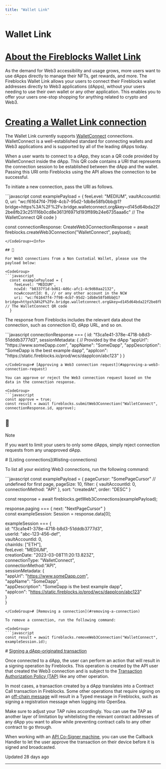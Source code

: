 ```yaml
---
title: "Wallet Link"
---
```

  
  # Wallet Link

# [About the Fireblocks Wallet Link](#about-the-fireblocks-wallet-link)

As the demand for Web3 accessibility and usage grows, more users want to use dApps directly to manage their NFTs, get rewards, and more. The Fireblocks Wallet Link allows your users to connect their Fireblocks wallet addresses directly to Web3 applications (dApps), without your users needing to use their own wallet or any other application. This enables you to offer your users one-stop shopping for anything related to crypto and Web3.

# [Creating a Wallet Link connection](#creating-a-wallet-link-connection)

The Wallet Link currently supports [WalletConnect](https://walletconnect.com/) connections. WalletConnect is a well-established standard for connecting wallets and Web3 applications and is supported by all of the leading dApps today.

When a user wants to connect to a dApp, they scan a QR code provided by WalletConnect inside the dApp. This QR code contains a URI that represents the connection session to be established between the dApp and the wallet. Passing this URI onto Fireblocks using the API allows the connection to be successful.

To initiate a new connection, pass the URI as follows.

<CodeGroup>
```javascript
const examplePayload = {  
	feeLevel: "MEDIUM", 
	vaultAccountId: 0,   
	uri: "wc:f61647f4-7f98-4cb7-95d2-1db8e58fb0bb@1?bridge=https%3A%2F%2Fv.bridge.walletconnect.org&key=d145d64bda22f2be8fb23c251116b0cd8e3613f6971d193ff89b24e6735aaa6c" // The WalletConnect QR code  
}

const connectionResponse: CreateWeb3ConnectionResponse = await fireblocks.createWeb3Connection("WalletConnect", payload);

```
</CodeGroup><Info>

## 📘

For Web3 connections from a Non Custodial Wallet, please use the payload below:

<CodeGroup>
```javascript
  const examplePayload = {  
    feeLevel: "MEDIUM", 
    ncwId: "b8337f1d-bd61-4d6c-afc1-4c9d60aa2132",
    ncwAccountId: 0, // or any other account in the NCW
    uri: "wc:f61647f4-7f98-4cb7-95d2-1db8e58fb0bb@1?bridge=https%3A%2F%2Fv.bridge.walletconnect.org&key=d145d64bda22f2be8fb23c251116b0cd8e3613f6971d193ff89b24e6735aaa6c" // The WalletConnect QR code  
  }

```
</CodeGroup></Info>

The response from Fireblocks includes the relevant data about the connection, such as connection ID, dApp URL, and so on.

<CodeGroup>
```javascript
connectionResponse === {  
    id: "f3ca1e41-378e-4718-b8d3-51dddb3777d3",  
    sessionMetadata: { // Provided by the dApp  
        "appUrl": "https://www.someDapp.com",  
        "appName": "SomeDapp",  
        "appDescription": "SomeDapp is the best example dapp",  
        "appIcon": "https://static.fireblocks.io/prod/wcs/dappIcon/abc123"  
    }  
}

```
</CodeGroup># [Approving a Web3 connection request](#approving-a-web3-connection-request)

You can approve or reject the Web3 connection request based on the data in the connection response.

<CodeGroup>
```javascript
const approve = true;  
const result = await fireblocks.submitWeb3Connection("WalletConnect", connectionResponse.id, approve);

```
</CodeGroup><Info>

## 📘

Note

If you want to limit your users to only some dApps, simply reject connection requests from any unapproved dApp.

</Info>
# [Listing connections](#listing-connections)

To list all your existing Web3 connections, run the following command:

<CodeGroup>
```javascript
const examplePayload = {  
    pageCursor: "SomePageCursor" // undefined for first page,  
    pageSize: 10,  
    filter: {  
        vaultAccountId: 0,  
        connectionMethod: "API"  
    },  
    sort: "createdAt",  
    order: "DESC"  
}

const response = await fireblocks.getWeb3Connections(examplePayload);

response.paging === { next:  "NextPageCursor" }  
const exampleSession: Session = response.data[0];

exampleSession === {  
    id: "f3ca1e41-378e-4718-b8d3-51dddb3777d3",  
    userId: "abc-123-456-def",  
    vaultAccountId: 0,  
    chainIds: ["ETH"],  
    feeLevel: "MEDIUM",  
    creationDate: "2023-03-08T11:20:13.823Z",  
    connectionType: "WalletConnect",  
    connectionMethod:"API",  
    sessionMetadata: {  
        "appUrl": "https://www.someDapp.com",  
        "appName": "SomeDapp",  
        "appDescription": "SomeDapp is the best example dapp",  
        "appIcon": "https://static.fireblocks.io/prod/wcs/dappIcon/abc123"  
    }  
}

```
</CodeGroup># [Removing a connection](#removing-a-connection)

To remove a connection, run the following command:

<CodeGroup>
```javascript
const result = await fireblocks.removeWeb3Connection("WalletConnect", exampleSession.id);

```
</CodeGroup># [Signing a dApp-originated transaction](#signing-a-dapp-originated-transaction)

Once connected to a dApp, the user can perform an action that will result in a signing operation by Fireblocks. This operation is created by the API user that created the Web3 connection and is subject to the [Transaction Authorization Policy (TAP)](https://support.fireblocks.io/hc/en-us/articles/4401998390546-TAP-for-DeFi-operations) like any other operation.

In most cases, a transaction created by a dApp translates into a Contract Call transaction in Fireblocks. Some other operations that require signing on an [off-chain message](https://support.fireblocks.io/hc/en-us/articles/4413379762450-Off-chain-message-signing) will result in a Typed message in Fireblocks, such as signing a registration message when logging into OpenSea.

Make sure to adjust your TAP rules accordingly. You can use the TAP as another layer of limitation by whitelisting the relevant contract addresses of any dApp you want to allow while preventing contract calls to any other contract to go through.

When working with an [API Co-Signer machine](https://support.fireblocks.io/hc/en-us/articles/12006018592156-API-Co-Signer-Overview), you can use the Callback Handler to let the user approve the transaction on their device before it is signed and broadcasted.

Updated 28 days ago

* * *